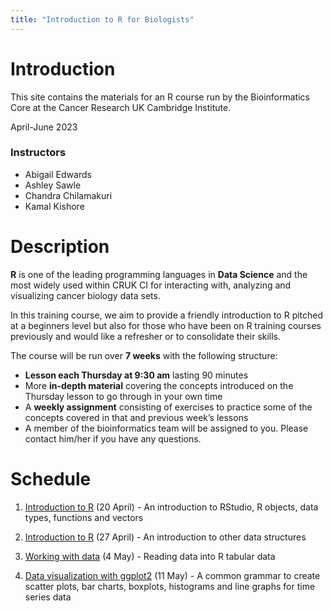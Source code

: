 ```yaml
---
title: "Introduction to R for Biologists"
---
```



# Introduction

This site contains the materials for an R course run by the Bioinformatics Core
at the Cancer Research UK Cambridge Institute.

April-June 2023

### Instructors

* Abigail Edwards
* Ashley Sawle
* Chandra Chilamakuri
* Kamal Kishore


# Description

**R** is one of the leading programming languages in **Data Science** and the
most widely used within CRUK CI for interacting with, analyzing and visualizing
cancer biology data sets.

In this training course, we aim to provide a friendly introduction to R pitched
at a beginners level but also for those who have been on R training courses
previously and would like a refresher or to consolidate their skills.

The course will be run over **7 weeks** with the following structure:

* **Lesson each Thursday at 9:30 am** lasting 90 minutes
* More **in-depth material** covering the concepts introduced on the Thursday lesson to go through in your own time
* A **weekly assignment** consisting of exercises to practice some of the concepts covered in that and previous week's lessons
* A member of the bioinformatics team will be assigned to you. Please contact him/her if you have any questions.
    
 

# Schedule

1. [Introduction to R](week1.html) (20 April) - An introduction to RStudio, R objects, data types, functions and vectors


2. [Introduction to R](week2.html) (27 April) - An introduction to other data structures

3. [Working with data](week3.html) (4 May) -  Reading data into R tabular data


4. [Data visualization with ggplot2](week4.html) (11 May) - A common grammar to create scatter plots, bar charts, boxplots, histograms and line graphs for time series data
<!---
5. [Data manipulation using dplyr](week5.html) (18 May) - Filtering and modifying tabular data, computing summary values, faceting with ggplot2

6. [Grouping and combining data](week6.html) (24 May) - Advanced grouping and summarization operations, joining data from different tables, customizing ggplot2 plots

7. [Restructuring data for analysis](week7.html) (1 June) - The concept of 'tidy data', pivoting and separating operations, ggplot2 extras
--->
